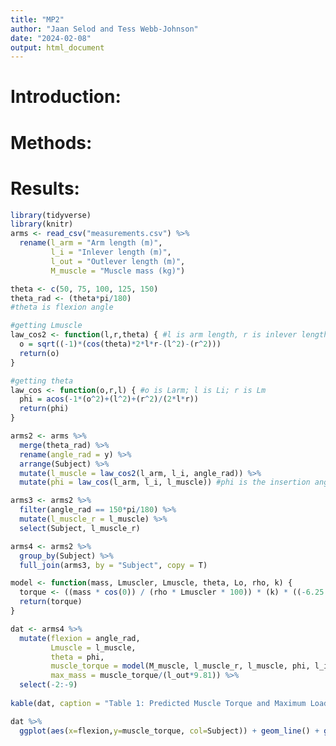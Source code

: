 ```yaml
---
title: "MP2"
author: "Jaan Selod and Tess Webb-Johnson"
date: "2024-02-08"
output: html_document
---
```

# Introduction:

# Methods:

# Results:
```r
library(tidyverse)
library(knitr)
arms <- read_csv("measurements.csv") %>%
  rename(l_arm = "Arm length (m)",
         l_i = "Inlever length (m)",
         l_out = "Outlever length (m)",
         M_muscle = "Muscle mass (kg)")
```

```r
theta <- c(50, 75, 100, 125, 150)
theta_rad <- (theta*pi/180)
#theta is flexion angle
```

```r
#getting Lmuscle
law_cos2 <- function(l,r,theta) { #l is arm length, r is inlever length (elbow to tendon)
  o = sqrt((-1)*(cos(theta)*2*l*r-(l^2)-(r^2)))
  return(o)
}

#getting theta
law_cos <- function(o,r,l) { #o is Larm; l is Li; r is Lm
  phi = acos(-1*(o^2)+(l^2)+(r^2)/(2*l*r))
  return(phi)
}

arms2 <- arms %>%
  merge(theta_rad) %>%
  rename(angle_rad = y) %>%
  arrange(Subject) %>%
  mutate(l_muscle = law_cos2(l_arm, l_i, angle_rad)) %>%
  mutate(phi = law_cos(l_arm, l_i, l_muscle)) #phi is the insertion angle!
```

```r
arms3 <- arms2 %>%
  filter(angle_rad == 150*pi/180) %>%
  mutate(l_muscle_r = l_muscle) %>%
  select(Subject, l_muscle_r)

arms4 <- arms2 %>%
  group_by(Subject) %>%
  full_join(arms3, by = "Subject", copy = T)
```

```r
model <- function(mass, Lmuscler, Lmuscle, theta, Lo, rho, k) {
  torque <- ((mass * cos(0)) / (rho * Lmuscler * 100)) * (k) * ((-6.25 * (Lmuscle * 100 / (Lmuscler * 0.8 * 100))^2) + (12.5 * ((Lmuscle * 100) / (Lmuscler * 0.8 * 100))) - 5.25) * sin(theta) * Lo
  return(torque)
}

dat <- arms4 %>%
  mutate(flexion = angle_rad,
         Lmuscle = l_muscle,
         theta = phi,
         muscle_torque = model(M_muscle, l_muscle_r, l_muscle, phi, l_i, 0.00105, 80),
         max_mass = muscle_torque/(l_out*9.81)) %>%
  select(-2:-9)
  
kable(dat, caption = "Table 1: Predicted Muscle Torque and Maximum Load", padding = 5)
```

```r
dat %>%
  ggplot(aes(x=flexion,y=muscle_torque, col=Subject)) + geom_line() + ggtitle("Figure 1: Predicted Muscle Torque as a function of Flexion Angle")
```

